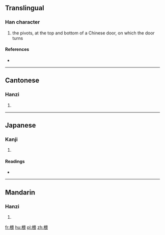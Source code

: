 ==Translingual==

===Han character===
{{Han char|rn=75|rad=木|as=09|sn=13|four=46932|canj=DWMV}}

# the pivots, at the top and bottom of a Chinese door, on which the door turns

====References====
* {{Han ref|kx=0537.210|dkj=15073|dj=0925.080|hdz=21249.080|uh=6933|ud=26931|bh=DDDB|bd=56795}}

----

==Cantonese==

===Hanzi===
{{yue-hanzi|jyut=|y=wui1}}

# {{defn|lang=yue|sort=木09}}

----

==Japanese==

===Kanji===
{{ja-kanji|grade=|rs=木09}}

# {{defn|lang=ja|sort=木09}}

====Readings====
* {{ja-readings|on=[[わい]] (wai), [[がい]] (gai)|kun=}}

----

==Mandarin==

===Hanzi===
{{cmn-hanzi|pin=[[wēi]] ([[wei1]])|wg=wei<sup>1</sup>}}

# {{defn|lang=cmn|sort=木09}}

[[fr:椳]]
[[hu:椳]]
[[pl:椳]]
[[zh:椳]]